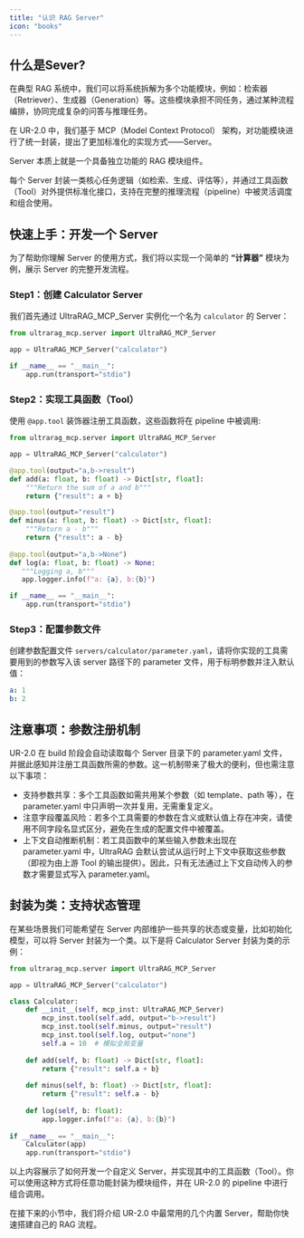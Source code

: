```yaml
---
title: "认识 RAG Server"
icon: "books"
---
```


## 什么是Sever?

在典型 RAG 系统中，我们可以将系统拆解为多个功能模块，例如：检索器（Retriever）、生成器（Generation）等。这些模块承担不同任务，通过某种流程编排，协同完成复杂的问答与推理任务。

在 UR-2.0 中，我们基于 MCP（Model Context Protocol） 架构，对功能模块进行了统一封装，提出了更加标准化的实现方式——Server。

<Note>Server 本质上就是一个具备独立功能的 RAG 模块组件。</Note>

每个 Server 封装一类核心任务逻辑（如检索、生成、评估等），并通过工具函数（Tool）对外提供标准化接口，支持在完整的推理流程（pipeline）中被灵活调度和组合使用。

## 快速上手：开发一个 Server

为了帮助你理解 Server 的使用方式，我们将以实现一个简单的 **“计算器”** 模块为例，展示 Server 的完整开发流程。

### Step1：创建 Calculator Server

我们首先通过 UltraRAG_MCP_Server 实例化一个名为 `calculator` 的 Server：

```python servers/calculator/src/calculator.py icon="python"
from ultrarag_mcp.server import UltraRAG_MCP_Server

app = UltraRAG_MCP_Server("calculator")

if __name__ == "__main__":
    app.run(transport="stdio")
```

### Step2：实现工具函数（Tool）

使用 `@app.tool` 装饰器注册工具函数，这些函数将在 pipeline 中被调用:

```python servers/calculator/src/calculator.py icon="python"
from ultrarag_mcp.server import UltraRAG_MCP_Server

app = UltraRAG_MCP_Server("calculator")

@app.tool(output="a,b->result")
def add(a: float, b: float) -> Dict[str, float]:
    """Return the sum of a and b"""
    return {"result": a + b}

@app.tool(output="result")
def minus(a: float, b: float) -> Dict[str, float]:
    """Return a - b"""
    return {"result": a - b}
    
@app.tool(output="a,b->None")
def log(a: float, b: float) -> None:
   """Logging a, b"""
   app.logger.info(f"a: {a}, b:{b}")

if __name__ == "__main__":
    app.run(transport="stdio")
```

### Step3：配置参数文件

创建参数配置文件 `servers/calculator/parameter.yaml`，请将你实现的工具需要用到的参数写入该 server 路径下的 parameter 文件，用于标明参数并注入默认值：

```yaml servers/calculator/parameter.yaml icon="/images/yaml.svg"
a: 1
b: 2
```

## 注意事项：参数注册机制

UR-2.0 在 build 阶段会自动读取每个 Server 目录下的 parameter.yaml 文件，并据此感知并注册工具函数所需的参数。这一机制带来了极大的便利，但也需注意以下事项：

- 支持参数共享：多个工具函数如需共用某个参数（如 template、path 等），在parameter.yaml 中只声明一次并复用，无需重复定义。
- 注意字段覆盖风险：若多个工具需要的参数在含义或默认值上存在冲突，请使用不同字段名显式区分，避免在生成的配置文件中被覆盖。
- 上下文自动推断机制：若工具函数中的某些输入参数未出现在 parameter.yaml 中，UltraRAG 会默认尝试从运行时上下文中获取这些参数（即视为由上游 Tool 的输出提供）。因此，只有无法通过上下文自动传入的参数才需要显式写入 parameter.yaml。

## 封装为类：支持状态管理

在某些场景我们可能希望在 Server 内部维护一些共享的状态或变量，比如初始化模型，可以将 Server 封装为一个类。以下是将 Calculator Server 封装为类的示例：

```python servers/calculator/src/calculator.py icon="python"
from ultrarag_mcp.server import UltraRAG_MCP_Server

app = UltraRAG_MCP_Server("calculator")

class Calculator:
    def __init__(self, mcp_inst: UltraRAG_MCP_Server)
        mcp_inst.tool(self.add, output="b->result")
        mcp_inst.tool(self.minus, output="result")
        mcp_inst.tool(self.log, output="none")
        self.a = 10  # 模拟全局变量
        
    def add(self, b: float) -> Dict[str, float]:
        return {"result": self.a + b}
        
    def minus(self, b: float) -> Dict[str, float]:
        return {"result": self.a - b}
    
    def log(self, b: float):
        app.logger.info(f"a: {a}, b:{b}")
 
if __name__ == "__main__":
    Calculator(app)
    app.run(transport="stdio")
```

以上内容展示了如何开发一个自定义 Server，并实现其中的工具函数（Tool）。你可以使用这种方式将任意功能封装为模块组件，并在 UR-2.0 的 pipeline 中进行组合调用。

在接下来的小节中，我们将介绍 UR-2.0 中最常用的几个内置 Server，帮助你快速搭建自己的 RAG 流程。
